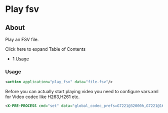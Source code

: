 
# Play fsv 

 

## About

Play an FSV file.

Click here to expand Table of Contents

* 1 [Usage](#usage)

### Usage

```xml
<action application="play_fsv" data="file.fsv"/>
```

  
Before you can actually start playing video you need to configure vars.xml for Video codec like H263,H261 etc.

```xml
<X-PRE-PROCESS cmd="set" data="global_codec_prefs=G7221@32000h,G7221@16000h,G722,PCMU,PCMA,GSM,H261,H263,H263-1998"/>
```


